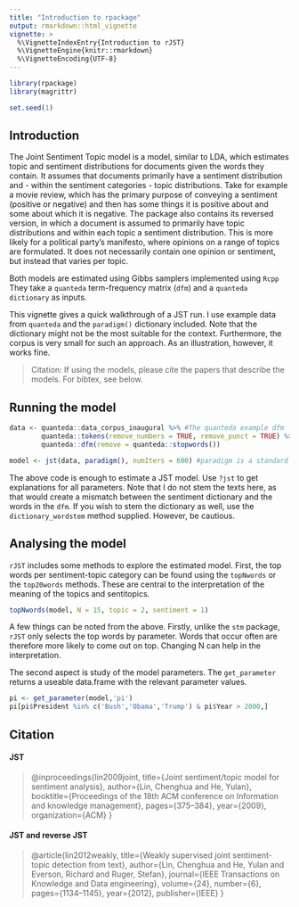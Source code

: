 ---
title: "Introduction to rpackage"
output: rmarkdown::html_vignette
vignette: >
  %\VignetteIndexEntry{Introduction to rJST}
  %\VignetteEngine{knitr::rmarkdown}
  %\VignetteEncoding{UTF-8}
---

```{r setup, include=FALSE}
library(rpackage)
library(magrittr)

set.seed(1)
```

## Introduction

The Joint Sentiment Topic model is a model, similar to LDA, which estimates topic and sentiment distributions for documents given the words they contain. It assumes that documents primarily have a sentiment distribution and - within the sentiment categories - topic distributions. Take for example a movie review, which has the primary purpose of conveying a sentiment (positive or negative) and then has some things it is positive about and some about which it is negative. The package also contains its reversed version, in which a document is assumed to primarily have topic distributions and within each topic a sentiment distribution. This is more likely for a political party's manifesto, where opinions on a range of topics are formulated. It does not necessarily contain one opinion or sentiment, but instead that varies per topic.

Both models are estimated using Gibbs samplers implemented using `Rcpp` They take a `quanteda` term-frequency matrix (`dfm`) and a `quanteda dictionary` as inputs.

This vignette gives a quick walkthrough of a JST run. I use example data from `quanteda` and the `paradigm()` dictionary included. Note that the dictionary might not be the most suitable for the context. Furthermore, the corpus is very small for such an approach. As an illustration, however, it works fine.

> Citation: If using the models, please cite the papers that describe the models. For bibtex, see below.

## Running the model

```{r jst test}
data <- quanteda::data_corpus_inaugural %>% #The quanteda example dfm
        quanteda::tokens(remove_numbers = TRUE, remove_punct = TRUE) %>%
        quanteda::dfm(remove = quanteda::stopwords())

model <- jst(data, paradigm(), numIters = 600) #paradigm is a standard sentiment dictionary included in the package, it is however rather tailored towards reviews. For a similar political corpus a diferent dictionary might be more sensible.
```

The above code is enough to estimate a JST model. Use `?jst` to get explanations for all parameters. Note that I do not stem the texts here, as that would create a mismatch between the sentiment dictionary and the words in the `dfm`. If you wish to stem the dictionary as well, use the `dictionary_wordstem` method supplied. However, be cautious.

## Analysing the model

`rJST` includes some methods to explore the estimated model. First, the top words per sentiment-topic category can be found using the `topNwords` or the `top20words` methods. These are central to the interpretation of the meaning of the topics and sentitopics.

```{r top20words}
topNwords(model, N = 15, topic = 2, sentiment = 1)
```

A few things can be noted from the above. Firstly, unlike the `stm` package, `rJST` only selects the top words by parameter. Words that occur often are therefore more likely to come out on top. Changing N can help in the interpretation.

The second aspect is study of the model parameters. The `get_parameter` returns a useable data.frame with the relevant parameter values. 

```{r parameter}
pi <- get_parameter(model,'pi')
pi[pi$President %in% c('Bush','Obama','Trump') & pi$Year > 2000,]
```

## Citation

#### JST

> @inproceedings{lin2009joint,
  title={Joint sentiment/topic model for sentiment analysis},
  author={Lin, Chenghua and He, Yulan},
  booktitle={Proceedings of the 18th ACM conference on Information and knowledge management},
  pages={375--384},
  year={2009},
  organization={ACM}
}

#### JST and reverse JST

> @article{lin2012weakly,
  title={Weakly supervised joint sentiment-topic detection from text},
  author={Lin, Chenghua and He, Yulan and Everson, Richard and Ruger, Stefan},
  journal={IEEE Transactions on Knowledge and Data engineering},
  volume={24},
  number={6},
  pages={1134--1145},
  year={2012},
  publisher={IEEE}
}